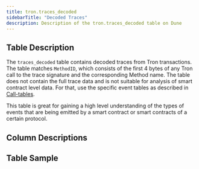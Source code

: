 ```yaml
---
title: tron.traces_decoded
sidebarTitle: "Decoded Traces"
description: Description of the tron.traces_decoded table on Dune
---
```


## Table Description

The `traces_decoded` table contains decoded traces from Tron transactions. The table matches `MethodID`, which consists of the first 4 bytes of any Tron call to the trace signature and the corresponding Method name. The table does not contain the full trace data and is not suitable for analysis of smart contract level data. For that, use the specific event tables as described in [Call-tables](/data-catalog/tron/decoded/traces-decoded). 

This table is great for gaining a high level understanding of the types of events that are being emitted by a smart contract or smart contracts of a certain protocol.

## Column Descriptions


<ColumnDescriptions tableSchema="tron" tableName="traces_decoded" />

## Table Sample


<TableSample tableSchema="tron" tableName="traces_decoded" />
